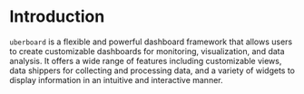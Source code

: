 # Introduction

```uberboard``` is a flexible and powerful dashboard framework that allows users to create customizable
dashboards for monitoring, visualization, and data analysis. It offers a wide range of features including
customizable views, data shippers for collecting and processing data, and a variety of widgets to display
information in an intuitive and interactive manner.
